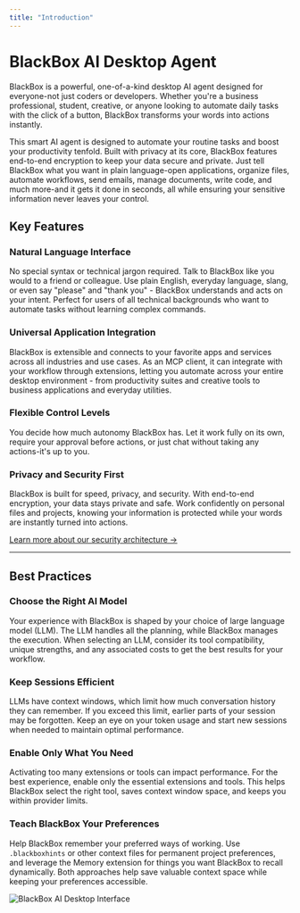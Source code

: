 ```yaml
---
title: "Introduction"
---
```


# BlackBox AI Desktop Agent

BlackBox is a powerful, one-of-a-kind desktop AI agent designed for everyone-not just coders or developers. Whether you're a business professional, student, creative, or anyone looking to automate daily tasks with the click of a button, BlackBox transforms your words into actions instantly.

This smart AI agent is designed to automate your routine tasks and boost your productivity tenfold. Built with privacy at its core, BlackBox features end-to-end encryption to keep your data secure and private. Just tell BlackBox what you want in plain language-open applications, organize files, automate workflows, send emails, manage documents, write code, and much more-and it gets it done in seconds, all while ensuring your sensitive information never leaves your control.

## Key Features

### Natural Language Interface

No special syntax or technical jargon required. Talk to BlackBox like you would to a friend or colleague. Use plain English, everyday language, slang, or even say "please" and "thank you" - BlackBox understands and acts on your intent. Perfect for users of all technical backgrounds who want to automate tasks without learning complex commands.

### Universal Application Integration

BlackBox is extensible and connects to your favorite apps and services across all industries and use cases. As an MCP client, it can integrate with your workflow through extensions, letting you automate across your entire desktop environment - from productivity suites and creative tools to business applications and everyday utilities.

### Flexible Control Levels

You decide how much autonomy BlackBox has. Let it work fully on its own, require your approval before actions, or just chat without taking any actions-it's up to you.

### Privacy and Security First

BlackBox is built for speed, privacy, and security. With end-to-end encryption, your data stays private and safe. Work confidently on personal files and projects, knowing your information is protected while your words are instantly turned into actions.

[Learn more about our security architecture →](/features/desktop-app/end-to-end-encryption)

---

## Best Practices

### Choose the Right AI Model

Your experience with BlackBox is shaped by your choice of large language model (LLM). The LLM handles all the planning, while BlackBox manages the execution. When selecting an LLM, consider its tool compatibility, unique strengths, and any associated costs to get the best results for your workflow.

### Keep Sessions Efficient

LLMs have context windows, which limit how much conversation history they can remember. If you exceed this limit, earlier parts of your session may be forgotten. Keep an eye on your token usage and start new sessions when needed to maintain optimal performance.

### Enable Only What You Need

Activating too many extensions or tools can impact performance. For the best experience, enable only the essential extensions and tools. This helps BlackBox select the right tool, saves context window space, and keeps you within provider limits.

### Teach BlackBox Your Preferences

Help BlackBox remember your preferred ways of working. Use `.blackboxhints` or other context files for permanent project preferences, and leverage the Memory extension for things you want BlackBox to recall dynamically. Both approaches help save valuable context space while keeping your preferences accessible.

![BlackBox AI Desktop Interface](/images/desktop-app/desktop_app-Home.png)